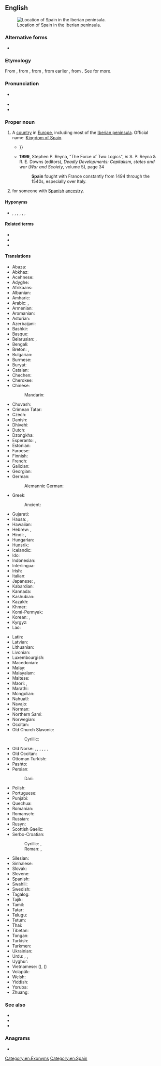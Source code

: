 {{also|spáin|spàin|'spáin}}
==English==
{{wikipedia}}
{{Wikivoyage}}
[[File:España-loc.svg|thumb|Location of Spain in the Iberian peninsula.]]

===Alternative forms===
* {{l|en|Spayen}} {{qualifier|obsolete}}

===Etymology===
From {{inh|en|enm|Spayne}}, from {{der|en|xno|Espayne}}, from {{der|en|LL.|Spania}}, from earlier {{der|en|la|Hispānia}}, from {{etyl|grc|en}} {{m|grc|Ἱσπανία}}. See {{m|la|Hispānia}} for more.

===Pronunciation===
* {{a|UK|US}} {{IPA|/speɪn/|lang=en}}
* {{audio|en-us-Spain.ogg|Audio (US)|lang=en}}
* {{rhymes|eɪn|lang=en}}

===Proper noun===
{{en-proper noun}}

# {{senseid|en|Q29}}A [[country]] in [[Europe]], including most of the [[Iberian peninsula]]. Official name: [[Kingdom of Spain]].
#* {{quote-text|lang=en|year=1865|author=James Stuart Laurie (editor)|title=Manual of Elementary Geography|page=40|passage=The mountains of '''Spain''' consist of parallel ranges, running from east to west{{...}}}}
#* '''1999''', Stephen P. Reyna, "The Force of Two Logics", ''in'' S. P. Reyna & R. E. Downs (editors), ''Deadly Developments: Capitalism, states and war'' (''War and Scoiety'', volume 5), page 34
#*: '''Spain''' fought with France constantly from 1494 through the 1540s, especially over Italy.
# {{surname|lang=en|A=An [[English]] [[ethnic]]|from=nicknames|dot=}} for someone with [[Spanish]] [[ancestry]].

====Hyponyms====
* {{sense|country}} {{l|en|Aragon}}, {{l|en|Asturias}}, {{l|en|Cantabria}}, {{l|en|Castile}}, {{l|en|Catalonia}}, {{l|en|Galicia}}, {{l|en|Valencia}}

====Related terms====
* {{l|en|Hispanic}}
* {{l|en|Spaniard}}
* {{l|en|Spanish}}

====Translations====
{{trans-top|id=Q29|country in Europe}}
* Abaza: {{t|abq|Испания}}
* Abkhaz: {{t|ab|Еспаниа}}
* Acehnese: {{t|ace|Seupanyo}}
* Adyghe: {{t|ady|Испание}}
* Afrikaans: {{t+|af|Spanje}}
* Albanian: {{t+|sq|Spanja}}
* Amharic: {{t|am|ስጳንያ|sc=Ethi}}
* Arabic: {{t+|ar|إِسْبَانِيَة|f}}, {{t|ar|أَسْبَانِيَا|f}}
* Armenian: {{t+|hy|Իսպանիա}}
* Aromanian: {{t|rup|Ispania}}
* Asturian: {{t+|ast|España|f}}
* Azerbaijani: {{t+|az|İspaniya}}
* Bashkir: {{t|ba|Испания}}
* Basque: {{t+|eu|Espainia}}
* Belarusian: {{t|be|Іспа́нія|f}}, {{t|be|Гішпа́нія|f}} {{qualifier|Taraškevica orthography}}
* Bengali: {{t|bn|স্পেন|sc=Beng}}
* Breton: {{t+|br|Spagn}}, {{t+|br|Bro-Spagn}}
* Bulgarian: {{t+|bg|Испа́ния|f}}
* Burmese: {{t|my|စပိန်|sc=Mymr}}
* Buryat: {{t|bua|Испани}}
* Catalan: {{t+|ca|Espanya|f}}
* Chechen: {{t|ce|Испани}}
* Cherokee: {{t|chr|ᏍᏆᏂᏱ|sc=Cher}}
* Chinese:
*: Mandarin: {{t+|cmn|西班牙|tr=Xībānyă|sc=Hani}}
* Chuvash: {{t|cv|Испани}}
* Crimean Tatar: {{t|crh|İspaniya}}
* Czech: {{t+|cs|Španělsko|n}}
* Danish: {{t+|da|Spanien}}
* Dhivehi: {{t|dv|ސްޕެއިން}}
* Dutch: {{t+|nl|Spanje|n}}
* Dzongkha: {{t|dz|སིཔཱེན}}
* Esperanto: {{t+|eo|Hispanio}}, {{t|eo|Hispanujo}}
* Estonian: {{t+|et|Hispaania}}
* Faroese: {{t|fo|Spania|n}}
* Finnish: {{t+|fi|Espanja}}
* French: {{t+|fr|Espagne|f}}
* Galician: {{t+|gl|España|f}}
* Georgian: {{t+|ka|ესპანეთი}}
* German: {{t+|de|Spanien|n}}
*: Alemannic German: {{t|gsw|Schpanië}}
* Greek: {{t+|el|Ισπανία|f}}
*: Ancient: {{t|grc|Ἱσπανία|f}}
* Gujarati: {{t|gu|સ્પેન}}
* Hausa: {{t|ha|Sipen}}, {{t|ha|Sipaniya}}
* Hawaiian: {{t|haw|Sepania}}
* Hebrew: {{t+|he|סְפָרַד|tr=s'farád|sc=Hebr}}, {{t|he|אַסְפַּמְיָא|tr=Aspámya|f}} {{qualifier|Talmudic}}
* Hindi: {{t+|hi|स्पेन|sc=Deva}}, {{t|hi|इस्पैन|sc=Deva}}
* Hungarian: {{t+|hu|Spanyolország}}
* Hunsrik: {{t|hrx|Spanje|n}}
* Icelandic: {{t+|is|Spánn|m}}
* Ido: {{t+|io|Hispania}}
* Indonesian: {{t+|id|Spanyol}}
* Interlingua: {{t+|ia|Espania}}
* Irish: {{t|ga|Spáinn|f|alt=An Spáinn}}
* Italian: {{t+|it|Spagna|f}}
* Japanese: {{t+|ja|スペイン|tr=Supein}}, {{t+|ja|西班牙|tr=Supein}} {{qualifier|obsolete}}
* Kabardian: {{t|kbd|Испание}}
* Kannada: {{t+|kn|ಸ್ಪೇನ್}}
* Kashubian: {{t|csb|Szpańskô}}
* Kazakh: {{t+|kk|Испания|sc=Cyrl}}
* Khmer: {{t+|km|អេស្ប៉ាញ}}
* Komi-Permyak: {{t|koi|Эспання}}
* Korean: {{t|ko|^스페인}}, {{t|ko|^에스파냐}}
* Kyrgyz: {{t+|ky|Испания|sc=Cyrl}}
* Lao: {{t|lo|ສະເປນ}}
{{trans-mid}}
* Latin: {{t+|la|Hispania|f}}
* Latvian: {{t+|lv|Spānija|f}}
* Lithuanian: {{t+|lt|Ispanija|f}}
* Livonian: {{t|liv|Spāņmō}}
* Luxembourgish: {{t+|lb|Spuenien|n}}
* Macedonian: {{t+|mk|Шпанија|f|sc=Cyrl}}
* Malay: {{t|ms|Sepanyol}}
* Malayalam: {{t+|ml|സ്പെയിൻ}}
* Maltese: {{t|mt|Spanja|f}}
* Maori: {{t|mi|Peina}}, {{t|mi|Peina}}
* Marathi: {{t|mr|स्पेन}}
* Mongolian: {{t+|mn|Испани|sc=Cyrl}}
* Nahuatl: {{t|nah|Caxtillān}}
* Navajo: {{t|nv|Dibé diníí bikéyah}}
* Norman: {{t|nrf|Espangne|f}}
* Northern Sami: {{t|se|Spánia}}
* Norwegian: {{t+|no|Spania}}
* Occitan: {{t+|oc|Espanha|f}}
* Old Church Slavonic:
*: Cyrillic: {{t|cu|Їспанїꙗ|f|sc=Cyrs}}
* Old Norse: {{t|non|Ispanía}}, {{t|non|Ispaníaland|n}}, {{t|non|Spánn|m}}, {{t|non|Spánland|n}}, {{t|non|Spánaland|n}}, {{t|non|Spanía|n}}, {{t|non|Spaníaland|n}}
* Old Occitan: {{t|pro|Espagna}}
* Ottoman Turkish: {{t|ota|اسپانیا|tr=ispanya}}
* Pashto: {{t|ps|اسپانيا|f|tr=aspānyã}}
* Persian: {{t+|fa|اسپانیا|tr=espâniya}}
*: Dari: {{t|fa|هسپانیه|tr=hespâniye}}
* Polish: {{t+|pl|Hiszpania|f}}
* Portuguese: {{t+|pt|Espanha|f}}
* Punjabi: {{t|pa|ਸਪੇਨ}}
* Quechua: {{t|qu|Ispaña}}
* Romanian: {{t+|ro|Spania|f}}
* Romansch: {{t|rm|Spagna|f}}
* Russian: {{t+|ru|Испа́ния|f}}
* Rusyn: {{t|rue|Іспа́нія|f}}
* Scottish Gaelic: {{t|gd|Spàinn|f|alt=An Spàinn}}
* Serbo-Croatian:
*: Cyrillic: {{t|sh|Шпанија|f}}, {{t|sh|Шпањолска|f}}
*: Roman: {{t+|sh|Španija|f}}, {{t+|sh|Španjolska|f}}
* Silesian: {{t|szl|Szpańijo|f}}
* Sinhalese: {{t|si|ස්පාඤ්ඤය|sc=Sinh}}
* Slovak: {{t+|sk|Španielsko|n}}
* Slovene: {{t+|sl|Špánija|f}}
* Spanish: {{t+|es|España|f}}
* Swahili: {{t+|sw|Hispania}}
* Swedish: {{t+|sv|Spanien}}
* Tagalog: {{t+|tl|Espanya}}
* Tajik: {{t+|tg|Испониё|sc=Cyrl}}
* Tamil: {{t|ta|ஸ்பெயின்|sc=Taml}}
* Tatar: {{t|tt|Испания}}
* Telugu: {{t|te|స్పెయిన|sc=Telu}}
* Tetum: {{t|tet|Espanya}}
* Thai: {{t+|th|สเปน}}
* Tibetan: {{t|bo|ཞི་པན་ཡ}}
* Tongan: {{t|to|Sepeni}}
* Turkish: {{t+|tr|İspanya}}
* Turkmen: {{t|tk|Ispaniýa}}
* Ukrainian: {{t+|uk|Іспа́нія|f}}
* Urdu: {{t|ur|سپین|tr=spen|sc=ur-Arab}}, {{t|ur|اسپین|tr=ispen|sc=ur-Arab}}, {{t|ur|ہسپانیہ}}
* Uyghur: {{t|ug|ئىسپانىيە}}
* Vietnamese: {{t+|vi|Tây Ban Nha}} ({{t|vi|西班牙}}), {{t+|vi|Y Pha Nho}} ({{t|vi|伊坡伩}}) {{qualifier|archaic}}
* Volapük: {{t+|vo|Spanyän}}
* Welsh: {{t+|cy|Sbaen|f}}
* Yiddish: {{t|yi|שפּאַניע}}
* Yoruba: {{t|yo|Sipani}}
* Zhuang: {{t|za|Sihbanhyaz}}
{{trans-bottom}}

===See also===
* {{l|en|Appendix:Place names in Spain}}
* {{list:countries of Europe/en}}{{topics|en|Countries in Europe}}
* {{l|en|Appendix:Countries of the world|Countries of the world}}

===Anagrams===
* {{anagrams|en|a=ainps|IP SAN|PAINS|PAINs|Pisan|aspin|nipas|pains|pinas|piñas}}

[[Category:en:Exonyms]]
[[Category:en:Spain]]